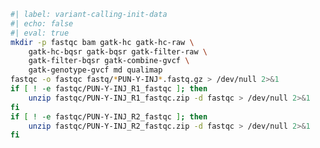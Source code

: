<!-- markdownlint-disable MD041 -->

```bash
#| label: variant-calling-init-data
#| echo: false
#| eval: true
mkdir -p fastqc bam gatk-hc gatk-hc-raw \
    gatk-hc-bqsr gatk-bqsr gatk-filter-raw \
    gatk-filter-bqsr gatk-combine-gvcf \
    gatk-genotype-gvcf md qualimap
fastqc -o fastqc fastq/*PUN-Y-INJ*.fastq.gz > /dev/null 2>&1
if [ ! -e fastqc/PUN-Y-INJ_R1_fastqc ]; then
    unzip fastqc/PUN-Y-INJ_R1_fastqc.zip -d fastqc > /dev/null 2>&1
fi
if [ ! -e fastqc/PUN-Y-INJ_R2_fastqc ]; then
    unzip fastqc/PUN-Y-INJ_R2_fastqc.zip -d fastqc > /dev/null 2>&1
fi
```

<!-- markdownlint-enable MD041 -->
